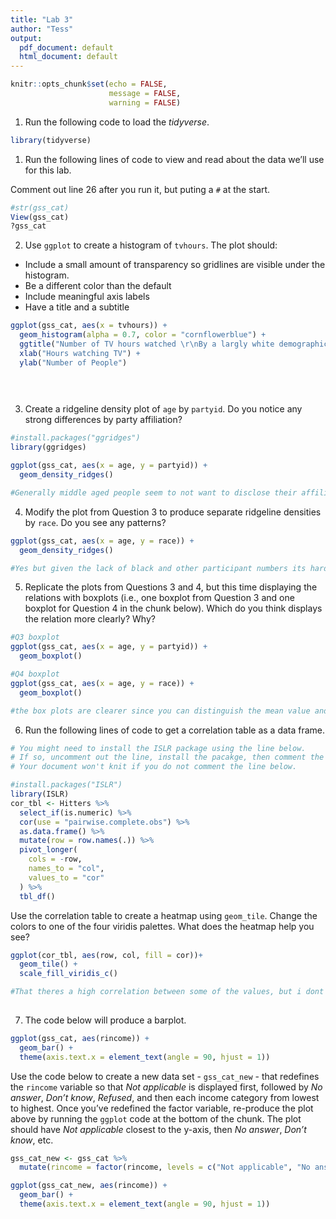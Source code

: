 ```yaml
---
title: "Lab 3"
author: "Tess"
output:
  pdf_document: default
  html_document: default
---
```


```r
knitr::opts_chunk$set(echo = FALSE,
                      message = FALSE,
                      warning = FALSE)
```

1. Run the following code to load the *tidyverse*.

```r
library(tidyverse)
```

1. Run the following lines of code to view and read about the data we'll use 
for this lab. 

Comment out line 26 after you run it, but puting a `#` at the start.

```r
#str(gss_cat)
View(gss_cat)
?gss_cat 
```

2. Use `ggplot` to create a histogram of `tvhours`. The plot should:
  + Include a small amount of transparency so gridlines are visible under the 
    histogram.
  + Be a different color than the default
  + Include meaningful axis labels
  + Have a title and a subtitle

```r
ggplot(gss_cat, aes(x = tvhours)) +
  geom_histogram(alpha = 0.7, color = "cornflowerblue") +
  ggtitle("Number of TV hours watched \r\nBy a largly white demographic") +
  xlab("Hours watching TV") +
  ylab("Number of People") 
  
  



```

3. Create a ridgeline density plot of `age` by `partyid`. Do you notice any strong
  differences by party affiliation?

```r
#install.packages("ggridges")
library(ggridges)

ggplot(gss_cat, aes(x = age, y = partyid)) +
  geom_density_ridges()

#Generally middle aged people seem to not want to disclose their affiliation or have strong support for their party. Younder ages seem to show less affinity for ether party.

```

4. Modify the plot from Question 3 to produce separate ridgeline densities by `race`. Do you see any patterns?

```r

ggplot(gss_cat, aes(x = age, y = race)) +
  geom_density_ridges()

#Yes but given the lack of black and other participant numbers its hard to conclude anything besides this data set has alot of white participants and alot of younger people from the other demographic   

```

5. Replicate the plots from Questions 3 and 4, but this time displaying the relations with boxplots (i.e., one boxplot from Question 3 and one boxplot for Question 4 in the chunk below). Which do you think displays the relation more clearly? Why?
  
```r
#Q3 boxplot
ggplot(gss_cat, aes(x = age, y = partyid)) +
  geom_boxplot() 

#Q4 boxplot
ggplot(gss_cat, aes(x = age, y = race)) +
  geom_boxplot()

#the box plots are clearer since you can distinguish the mean value and the distribution more easily 
```

6. Run the following lines of code to get a correlation table as a data frame.

```r
# You might need to install the ISLR package using the line below. 
# If so, uncomment out the line, install the pacakge, then comment the line again. 
# Your document won't knit if you do not comment the line below.

#install.packages("ISLR") 
library(ISLR)
cor_tbl <- Hitters %>% 
  select_if(is.numeric) %>% 
  cor(use = "pairwise.complete.obs") %>% 
  as.data.frame() %>% 
  mutate(row = row.names(.)) %>% 
  pivot_longer(
    cols = -row,
    names_to = "col",
    values_to = "cor"
  ) %>% 
  tbl_df()
```

Use the correlation table to create a heatmap using `geom_tile`. Change the 
colors to one of the four viridis palettes. What does the heatmap help you see?

```r
ggplot(cor_tbl, aes(row, col, fill = cor))+
  geom_tile() +
  scale_fill_viridis_c()

#That theres a high correlation between some of the values, but i dont know enough about baseball to see it 
  
```

7. The code below will produce a barplot. 

```r
ggplot(gss_cat, aes(rincome)) +
  geom_bar() +
  theme(axis.text.x = element_text(angle = 90, hjust = 1))
```

Use the code below to create a new data set - `gss_cat_new` - that redefines the `rincome` variable so that *Not applicable* is displayed first, followed by *No answer*, *Don't know*, *Refused*, and then each income category from lowest to highest. Once you've redefined the factor variable, re-produce the plot above by running the `ggplot` code at the bottom of the chunk. The plot should have *Not applicable* closest to the y-axis, then *No answer*, *Don't know*, etc.

```r
gss_cat_new <- gss_cat %>% 
  mutate(rincome = factor(rincome, levels = c("Not applicable", "No answer", "Don't know", "Refused", "Lt $1000", "$1000 to 2999", "$3000 to 3999", "$4000 to 4999", "$5000 to 5999", "$6000 to 6999", "$7000 to 7999",  "$8000 to 9999", "$10000 - 14999", "$15000 - 19999", "$20000 - 24999")))

ggplot(gss_cat_new, aes(rincome)) +
  geom_bar() +
  theme(axis.text.x = element_text(angle = 90, hjust = 1))
```